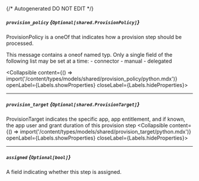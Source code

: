 {/* Autogenerated DO NOT EDIT  */}

##### `provision_policy` *{`Optional[shared.ProvisionPolicy]`}*
ProvisionPolicy is a oneOf that indicates how a provision step should be processed.

This message contains a oneof named typ. Only a single field of the following list may be set at a time:
  \- connector
  \- manual
  \- delegated

<Collapsible content={() => import('/content/types/models/shared/provision_policy/python.mdx')} openLabel={Labels.showProperties} closeLabel={Labels.hideProperties}>
</Collapsible>

---
##### `provision_target` *{`Optional[shared.ProvisionTarget]`}*
ProvisionTarget indicates the specific app, app entitlement, and if known, the app user and grant duration of this provision step
<Collapsible content={() => import('/content/types/models/shared/provision_target/python.mdx')} openLabel={Labels.showProperties} closeLabel={Labels.hideProperties}>
</Collapsible>

---
##### `assigned` *{`Optional[bool]`}*
A field indicating whether this step is assigned.



